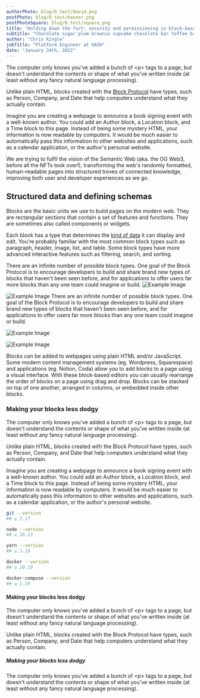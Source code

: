 ```yaml
---
authorPhoto: blog/0_test/david.png
postPhoto: blog/0_test/banner.png
postPhotoSquare: blog/0_test/square.png
title: "Holding down the fort: security and permissioning in block-based systems"
subtitle: "Chocolate sugar plum brownie cupcake chocolate bar toffee brownie cake. Chocolate sugar plum brownie cupcake."
author: "Chris Kingle"
jobTitle: "Platform Engineer at HASH"
date: "January 24th, 2022"
---
```


The computer only knows you've added a bunch of &lt;p&gt; tags to a page, but
doesn't understand the contents or shape of what you've written inside (at
least without any fancy natural language processing).

Unlike plain HTML, blocks created with the [Block Protocol](https://blockprotocol.org) have types, such as Person, Company, and Date that help computers understand what they actually contain.

Imagine you are creating a webpage to announce a book signing event with a well-known author. You could add an Author block, a Location block, and a Time block to this page. Instead of being some mystery HTML, your information is now readable by computers. It would be much easier to automatically pass this information to other websites and applications, such as a calendar application, or the author's personal website.

We are trying to fulfil the vision of the Semantic Web (aka. the OG Web3, before all the NFTs took over!), transforming the web's randomly formatted, human-readable pages into structured troves of connected knowledge, improving both user and developer experiences as we go.

## Structured data and defining schemas

Blocks are the basic units we use to build pages on the modern web. They are rectangular sections that contain a set of features and functions. They are sometimes also called components or widgets.

Each block has a type that determines the [kind of data](https://blockprotocol.org/spec/block-types#data-provided-to-blocks) it can display and edit. You're probably familiar with the most common block types such as paragraph, header, image, list, and table. Some block types have more advanced interactive features such as filtering, search, and sorting.

<ImageWithText>
  There are an infinite number of possible block types. One goal of the Block
  Protocol is to encourage developers to build and share brand new types of
  blocks that haven't been seen before, and for applications to offer users far
  more blocks than any one team could imagine or build.
  <img
    src="blog/0_test/example.png"
    alt="Example Image"
    width={200}
    height={200}
  />
</ImageWithText>

<img
  src="blog/0_test/example.png"
  alt="Example Image"
  width={200}
  height={200}
/> There are an infinite number of possible block types. One goal of the Block Protocol
is to encourage developers to build and share brand new types of blocks that haven't
been seen before, and for applications to offer users far more blocks than any one
team could imagine or build.

<img
  src="blog/0_test/example.png"
  alt="Example Image"
  width={200}
  height={200}
/>

![Example Image](blog/0_test/example.png)

Blocks can be added to webpages using plain HTML and/or JavaScript. Some modern content management systems (eg. Wordpress, Squarespace) and applications (eg. Notion, Coda) allow you to add blocks to a page using a visual interface. With these block-based editors you can usually rearrange the order of blocks on a page using drag and drop. Blocks can be stacked on top of one another, arranged in columns, or embedded inside other blocks.

### Making your blocks less dodgy

The computer only knows you've added a bunch of &lt;p&gt; tags to a page, but doesn't understand the contents or shape of what you've written inside (at least without any fancy natural language processing).

Unlike plain HTML, blocks created with the Block Protocol have types, such as Person, Company, and Date that help computers understand what they actually contain.

Imagine you are creating a webpage to announce a book signing event with a well-known author. You could add an Author block, a Location block, and a Time block to this page. Instead of being some mystery HTML, your information is now readable by computers. It would be much easier to automatically pass this information to other websites and applications, such as a calendar application, or the author's personal website.

```bash
git --version
## ≥ 2.17

node --version
## ≥ 16.13

yarn --version
## ≥ 1.16

docker --version
## ≥ 20.10

docker-compose --version
## ≥ 1.29
```

#### Making your blocks less dodgy

The computer only knows you've added a bunch of &lt;p&gt; tags to a page, but doesn't understand the contents or shape of what you've written inside (at least without any fancy natural language processing).

Unlike plain HTML, blocks created with the Block Protocol have types, such as Person, Company, and Date that help computers understand what they actually contain.

##### Making your blocks less dodgy

The computer only knows you've added a bunch of &lt;p&gt; tags to a page, but doesn't understand the contents or shape of what you've written inside (at least without any fancy natural language processing).
